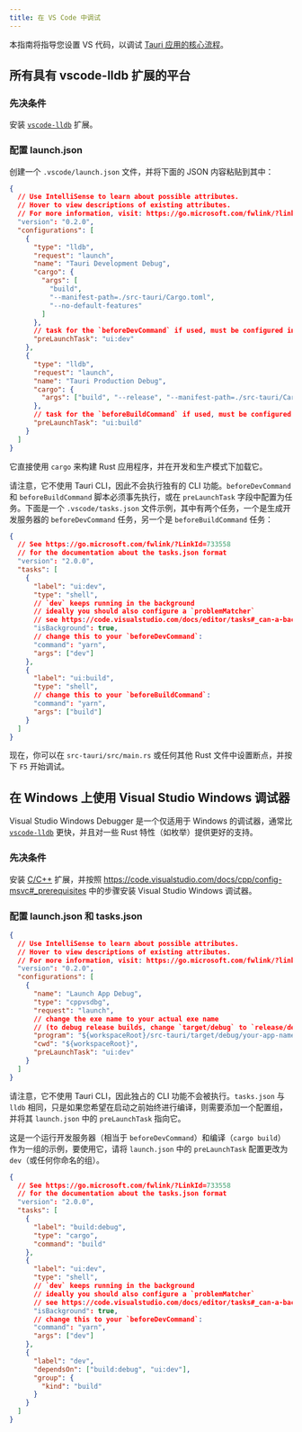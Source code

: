 ```yaml
---
title: 在 VS Code 中调试
---
```


本指南将指导您设置 VS 代码，以调试 [Tauri 应用的核心流程](https://tauri.app/v1/reference/architecture/process-model#the-core-process)。

## 所有具有 vscode-lldb 扩展的平台

### 先决条件

安装 [`vscode-lldb`] 扩展。

[`vscode-lldb`]: https://marketplace.visualstudio.com/items?itemName=vadimcn.vscode-lldb

### 配置 launch.json

创建一个 `.vscode/launch.json` 文件，并将下面的 JSON 内容粘贴到其中：

```json title=".vscode/launch.json"
{
  // Use IntelliSense to learn about possible attributes.
  // Hover to view descriptions of existing attributes.
  // For more information, visit: https://go.microsoft.com/fwlink/?linkid=830387
  "version": "0.2.0",
  "configurations": [
    {
      "type": "lldb",
      "request": "launch",
      "name": "Tauri Development Debug",
      "cargo": {
        "args": [
          "build",
          "--manifest-path=./src-tauri/Cargo.toml",
          "--no-default-features"
        ]
      },
      // task for the `beforeDevCommand` if used, must be configured in `.vscode/tasks.json`
      "preLaunchTask": "ui:dev"
    },
    {
      "type": "lldb",
      "request": "launch",
      "name": "Tauri Production Debug",
      "cargo": {
        "args": ["build", "--release", "--manifest-path=./src-tauri/Cargo.toml"]
      },
      // task for the `beforeBuildCommand` if used, must be configured in `.vscode/tasks.json`
      "preLaunchTask": "ui:build"
    }
  ]
}
```

它直接使用 `cargo` 来构建 Rust 应用程序，并在开发和生产模式下加载它。

请注意，它不使用 Tauri CLI，因此不会执行独有的 CLI 功能。`beforeDevCommand` 和 `beforeBuildCommand` 脚本必须事先执行，或在 `preLaunchTask` 字段中配置为任务。下面是一个 `.vscode/tasks.json` 文件示例，其中有两个任务，一个是生成开发服务器的 `beforeDevCommand` 任务，另一个是 `beforeBuildCommand` 任务：

```json title=".vscode/tasks.json"
{
  // See https://go.microsoft.com/fwlink/?LinkId=733558
  // for the documentation about the tasks.json format
  "version": "2.0.0",
  "tasks": [
    {
      "label": "ui:dev",
      "type": "shell",
      // `dev` keeps running in the background
      // ideally you should also configure a `problemMatcher`
      // see https://code.visualstudio.com/docs/editor/tasks#_can-a-background-task-be-used-as-a-prelaunchtask-in-launchjson
      "isBackground": true,
      // change this to your `beforeDevCommand`:
      "command": "yarn",
      "args": ["dev"]
    },
    {
      "label": "ui:build",
      "type": "shell",
      // change this to your `beforeBuildCommand`:
      "command": "yarn",
      "args": ["build"]
    }
  ]
}
```

现在，你可以在 `src-tauri/src/main.rs` 或任何其他 Rust 文件中设置断点，并按下 `F5` 开始调试。

## 在 Windows 上使用 Visual Studio Windows 调试器

Visual Studio Windows Debugger 是一个仅适用于 Windows 的调试器，通常比 [`vscode-lldb`] 更快，并且对一些 Rust 特性（如枚举）提供更好的支持。

### 先决条件

安装 [C/C++](https://marketplace.visualstudio.com/items?itemName=ms-vscode.cpptools) 扩展，并按照 https://code.visualstudio.com/docs/cpp/config-msvc#_prerequisites 中的步骤安装 Visual Studio Windows 调试器。

### 配置 launch.json 和 tasks.json

```json title=".vscode/launch.json"
{
  // Use IntelliSense to learn about possible attributes.
  // Hover to view descriptions of existing attributes.
  // For more information, visit: https://go.microsoft.com/fwlink/?linkid=830387
  "version": "0.2.0",
  "configurations": [
    {
      "name": "Launch App Debug",
      "type": "cppvsdbg",
      "request": "launch",
      // change the exe name to your actual exe name
      // (to debug release builds, change `target/debug` to `release/debug`)
      "program": "${workspaceRoot}/src-tauri/target/debug/your-app-name-here.exe",
      "cwd": "${workspaceRoot}",
      "preLaunchTask": "ui:dev"
    }
  ]
}
```

请注意，它不使用 Tauri CLI，因此独占的 CLI 功能不会被执行。`tasks.json` 与 `lldb` 相同，只是如果您希望在启动之前始终进行编译，则需要添加一个配置组，并将其 `launch.json` 中的 `preLaunchTask` 指向它。

这是一个运行开发服务器（相当于 `beforeDevCommand`）和编译（`cargo build`）作为一组的示例，要使用它，请将 `launch.json` 中的 `preLaunchTask` 配置更改为 `dev`（或任何你命名的组）。

```json title=".vscode/tasks.json"
{
  // See https://go.microsoft.com/fwlink/?LinkId=733558
  // for the documentation about the tasks.json format
  "version": "2.0.0",
  "tasks": [
    {
      "label": "build:debug",
      "type": "cargo",
      "command": "build"
    },
    {
      "label": "ui:dev",
      "type": "shell",
      // `dev` keeps running in the background
      // ideally you should also configure a `problemMatcher`
      // see https://code.visualstudio.com/docs/editor/tasks#_can-a-background-task-be-used-as-a-prelaunchtask-in-launchjson
      "isBackground": true,
      // change this to your `beforeDevCommand`:
      "command": "yarn",
      "args": ["dev"]
    },
    {
      "label": "dev",
      "dependsOn": ["build:debug", "ui:dev"],
      "group": {
        "kind": "build"
      }
    }
  ]
}
```
